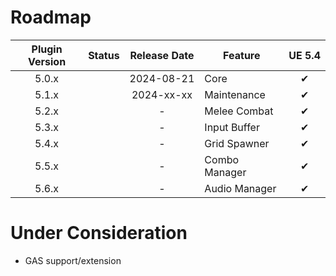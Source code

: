 
# Roadmap

| Plugin Version |   Status    |      Release Date       | Feature       | <nobr>UE 5.4</nobr> |
|:--------------:|:-----------:|:-----------------------:|---------------|:-------------------:|
|     5.0.x      | <Released/> | <nobr>2024-08-21</nobr> | Core          |          ✔          |
|     5.1.x      | <Released/> | <nobr>2024-xx-xx</nobr> | Maintenance   |          ✔          |
|     5.2.x      | <Planned/>  |            -            | Melee Combat  |          ✔          |
|     5.3.x      | <Planned/>  |            -            | Input Buffer  |          ✔          |
|     5.4.x      | <Planned/>  |            -            | Grid Spawner  |          ✔          |
|     5.5.x      | <Planned/>  |            -            | Combo Manager |          ✔          |
|     5.6.x      | <Planned/>  |            -            | Audio Manager |          ✔          |

# Under Consideration

* GAS support/extension